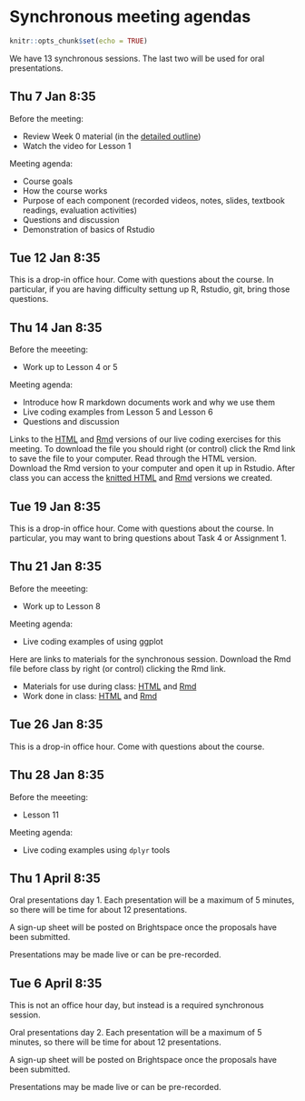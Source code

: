 # Synchronous meeting agendas {#sync .unnumbered}

```r
knitr::opts_chunk$set(echo = TRUE)
```

We have 13 synchronous sessions. The last two will be used for oral presentations.

## Thu 7 Jan 8:35 {#sync-1}

Before the meeting: 

* Review Week 0 material (in the [detailed outline](#outline))
* Watch the video for Lesson 1

Meeting agenda:

* Course goals
* How the course works
* Purpose of each component (recorded videos, notes, slides, textbook readings, evaluation activities)
* Questions and discussion
* Demonstration of basics of Rstudio

## Tue 12 Jan 8:35

This is a drop-in office hour. Come with questions about the course. In particular, if you are having difficulty settung up R, Rstudio, git, bring those questions.

## Thu 14 Jan 8:35 {#sync-2}

Before the meeeting:

* Work up to Lesson 4 or 5

Meeting agenda:

* Introduce how R markdown documents work and why we use them
* Live coding examples from Lesson 5 and Lesson 6
* Questions and discussion

Links to the [HTML](https://htmlpreview.github.io/?https://github.com/AndrewIrwin/data-visualization/blob/master/live-coding/live-coding-02.html) and [Rmd](https://raw.githubusercontent.com/AndrewIrwin/data-visualization/master/live-coding/live-coding-02.rmd) versions of our live coding exercises for this meeting. To download the file you should right (or control) click the Rmd link to save the file to your computer. Read through the HTML version. Download the Rmd version to your computer and open it up in Rstudio. After class you can access the [knitted HTML](https://htmlpreview.github.io/?https://github.com/AndrewIrwin/data-visualization/blob/master/live-coding/live-coding-02-after-class.html) and [Rmd](https://raw.githubusercontent.com/AndrewIrwin/data-visualization/master/live-coding/live-coding-02-after-class.rmd) versions we created.



## Tue 19 Jan 8:35

This is a drop-in office hour. Come with questions about the course. In particular, you may want to bring questions about Task 4 or Assignment 1.

## Thu 21 Jan 8:35 {#sync-3}

Before the meeeting:

* Work up to Lesson 8

Meeting agenda:

* Live coding examples of using ggplot

Here are links to materials for the synchronous session. Download the Rmd file before class by right (or control) clicking the Rmd link. 

  * Materials for use during class: [HTML](https://htmlpreview.github.io/?https://github.com/AndrewIrwin/data-visualization/blob/master/live-coding/live-coding-03.html) and [Rmd](https://raw.githubusercontent.com/AndrewIrwin/data-visualization/master/live-coding/live-coding-03.rmd) 
  * Work done in class: [HTML](https://htmlpreview.github.io/?https://github.com/AndrewIrwin/data-visualization/blob/master/live-coding/live-coding-03-after-class.html) and [Rmd](https://raw.githubusercontent.com/AndrewIrwin/data-visualization/master/live-coding/live-coding-03-after-class.rmd) 


## Tue 26 Jan 8:35

This is a drop-in office hour. Come with questions about the course.

## Thu 28 Jan 8:35 {#sync-4}

Before the meeeting:

* Lesson 11

Meeting agenda:

* Live coding examples using `dplyr` tools





## Thu 1 April 8:35 {#sync-12}

Oral presentations day 1. Each presentation will be a maximum of 5 minutes, so there will be time for about 12 presentations.

A sign-up sheet will be posted on Brightspace once the proposals have been submitted.

Presentations may be made live or can be pre-recorded.

## Tue 6 April 8:35 {#sync-13}

This is not an office hour day, but instead is a required synchronous session.

Oral presentations day 2. Each presentation will be a maximum of 5 minutes, so there will be time for about 12 presentations.

A sign-up sheet will be posted on Brightspace once the proposals have been submitted.

Presentations may be made live or can be pre-recorded.

